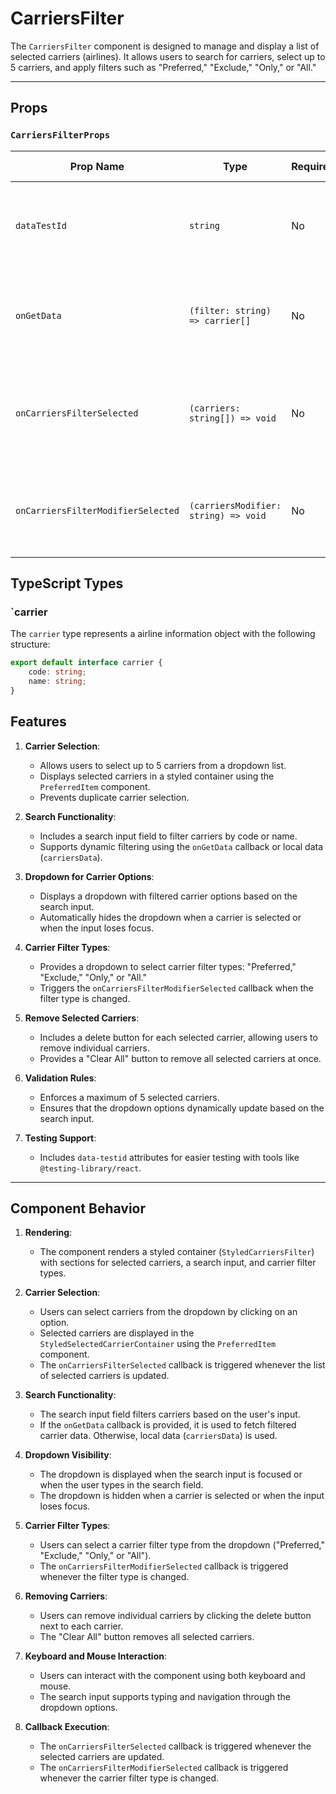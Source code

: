  
 
<Meta of={CarriersFilter} />
 
# CarriersFilter

The `CarriersFilter` component is designed to manage and display a list of selected carriers (airlines). It allows users to search for carriers, select up to 5 carriers, and apply filters such as "Preferred," "Exclude," "Only," or "All." 

---

## Props

### `CarriersFilterProps`

| Prop Name                        | Type                                   | Required | Default Value               | Description                                                                                     |
|----------------------------------|----------------------------------------|----------|-----------------------------|-------------------------------------------------------------------------------------------------|
| `dataTestId`                     | `string`                              | No       | `'carriers-filter-picker'`  | The `data-testid` attribute for the main container, useful for testing.                        |
| `onGetData`                      | `(filter: string) => carrier[]`       | No       | `undefined`                 | A callback function to fetch filtered carrier data based on user input.                        |
| `onCarriersFilterSelected`       | `(carriers: string[]) => void`        | No       | `undefined`                 | A callback function triggered whenever the list of selected carriers is updated.               |
| `onCarriersFilterModifierSelected` | `(carriersModifier: string) => void` | No       | `undefined`                 | A callback function triggered whenever the carrier filter type is changed.                     |


## TypeScript Types

### `carrier

The `carrier` type represents a airline information object with the following structure:

```typescript
export default interface carrier {
    code: string;
    name: string;
}
```

## Features

1. **Carrier Selection**:
   - Allows users to select up to 5 carriers from a dropdown list.
   - Displays selected carriers in a styled container using the `PreferredItem` component.
   - Prevents duplicate carrier selection.

2. **Search Functionality**:
   - Includes a search input field to filter carriers by code or name.
   - Supports dynamic filtering using the `onGetData` callback or local data (`carriersData`).

3. **Dropdown for Carrier Options**:
   - Displays a dropdown with filtered carrier options based on the search input.
   - Automatically hides the dropdown when a carrier is selected or when the input loses focus.

4. **Carrier Filter Types**:
   - Provides a dropdown to select carrier filter types: "Preferred," "Exclude," "Only," or "All."
   - Triggers the `onCarriersFilterModifierSelected` callback when the filter type is changed.

5. **Remove Selected Carriers**:
   - Includes a delete button for each selected carrier, allowing users to remove individual carriers.
   - Provides a "Clear All" button to remove all selected carriers at once.

6. **Validation Rules**:
   - Enforces a maximum of 5 selected carriers.
   - Ensures that the dropdown options dynamically update based on the search input.

7. **Testing Support**:
   - Includes `data-testid` attributes for easier testing with tools like `@testing-library/react`.

---

## Component Behavior

1. **Rendering**:
   - The component renders a styled container (`StyledCarriersFilter`) with sections for selected carriers, a search input, and carrier filter types.

2. **Carrier Selection**:
   - Users can select carriers from the dropdown by clicking on an option.
   - Selected carriers are displayed in the `StyledSelectedCarrierContainer` using the `PreferredItem` component.
   - The `onCarriersFilterSelected` callback is triggered whenever the list of selected carriers is updated.

3. **Search Functionality**:
   - The search input field filters carriers based on the user's input.
   - If the `onGetData` callback is provided, it is used to fetch filtered carrier data. Otherwise, local data (`carriersData`) is used.

4. **Dropdown Visibility**:
   - The dropdown is displayed when the search input is focused or when the user types in the search field.
   - The dropdown is hidden when a carrier is selected or when the input loses focus.

5. **Carrier Filter Types**:
   - Users can select a carrier filter type from the dropdown ("Preferred," "Exclude," "Only," or "All").
   - The `onCarriersFilterModifierSelected` callback is triggered whenever the filter type is changed.

6. **Removing Carriers**:
   - Users can remove individual carriers by clicking the delete button next to each carrier.
   - The "Clear All" button removes all selected carriers.

7. **Keyboard and Mouse Interaction**:
   - Users can interact with the component using both keyboard and mouse.
   - The search input supports typing and navigation through the dropdown options.

8. **Callback Execution**:
   - The `onCarriersFilterSelected` callback is triggered whenever the selected carriers are updated.
   - The `onCarriersFilterModifierSelected` callback is triggered whenever the carrier filter type is changed.